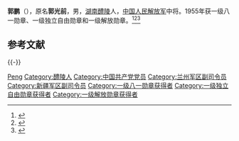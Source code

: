 {{Otheruses|other=名为郭鹏的其他人物|郭鹏}}
{{noteTA
|1=zh-hans:蒋介石;zh-hk:蒋介石;zh-tw:蒋中正;
|2=zh-hans:斯大林;zh-hk:史太林;zh-tw:史達林;
|3=zh-cn:朝鲜战争; zh-sg:韩战; zh-tw:韓戰; zh-hk:韓戰;}}
{{Infobox_officeholder
| name = 郭鹏
| image name = Guo Peng.jpg
| width = 200
| now = 
| period = 
| Sex =
| different name =
| party = {{中国共产党}}
| nationality = {{PRC}}
| Native place =
| date of birth = 1906年10月
| place of birth = {{QIN}}[[湖南省|湖南省]][[醴陵市|醴陵县]]双井乡
| date of death = 1977年7月16日 （71歲）
| place of death = {{PRC}}[[上海|上海]]
| religion = [[共产主义|共产主义]]
| spouse = 
| relatives = 
| educate = 
* 1953年，军事学院
| past =
* 红16军9师9团连长
* 红18军52团营长
* 红6军团17师50、51团团长
* 红2军团6师师长
* 1936年，红二方面军32军参谋长
* 八路军第120师359旅参谋长、副旅长
* 八路军南下支队干部大队大队长、支队副司令员，湖南抗日救国军副司令员
* 晋绥野战军第2纵队359旅旅长
* 西北野战军第2纵队副司令员
* 第一野战军2军军长
* 新疆军区副司令员
* 兰州军区副司令员、顾问
| work =
}}
'''郭鹏'''（{{bd|1906年|10月|1977年|7月16日}}），原名'''郭光前'''，男，[[湖南|湖南]][[醴陵|醴陵]]人，[[中国人民解放军|中国人民解放军]]中将。1955年获一级八一勋章、一级独立自由勋章和一级解放勋章。<ref name="官方">{{Cite web|title=郭鹏|url=http://dangshi.people.com.cn/GB/165617/165618/166491/167908/9975018.html|accessdate=2010-03-08|work=中国共产党新闻网|archiveurl=https://web.archive.org/web/20160304090830/http://dangshi.people.com.cn/GB/165617/165618/166491/167908/9975018.html|archivedate=2016-03-04}}</ref><ref>{{Cite book|title=中国抗日战争人物大词典|author=刘景泉主编; 沈久泉, 王凯捷, 李卓副主编|publisher=天津大学出版社|year=1999|isbn=|location=|pages=}}</ref><ref>{{Cite book|title=湖南大辞典|author=禹舜主编; 朱益民, 姚洪波, 易延绶等副主编|publisher=新华出版社|year=1995|isbn=|location=北京|pages=}}</ref>

== 参考文献 ==
{{Reflist}}

{{-}}
{{中华人民共和国军事人物小作品}}
{{中國人民解放軍開國中將}}

{{Authority control}}
{{DEFAULTSORT:Guo郭}}
[[Category:郭姓|Peng]]
[[Category:醴陵人|Category:醴陵人]]
[[Category:中国共产党党员|Category:中国共产党党员]]
[[Category:兰州军区副司令员|Category:兰州军区副司令员]]
[[Category:新疆军区副司令员|Category:新疆军区副司令员]]
[[Category:一级八一勋章获得者|Category:一级八一勋章获得者]]
[[Category:一级独立自由勋章获得者|Category:一级独立自由勋章获得者]]
[[Category:一级解放勋章获得者|Category:一级解放勋章获得者]]